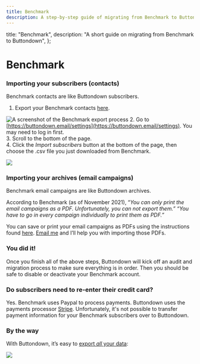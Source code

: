 ```yaml
---
title: Benchmark
description: A step-by-step guide of migrating from Benchmark to Buttondown
---
```




  title: "Benchmark",
  description: "A short guide on migrating from Benchmark to Buttondown",
};

# Benchmark

### Importing your subscribers (contacts)

<Notice variant="info">
Benchmark contacts are like Buttondown subscribers.
</Notice>
&nbsp;

1. Export your Benchmark contacts [here](https://kb.benchmarkemail.com/en/How-do-I-export-my-Contact-List/).  

![A screenshot of the Benchmark export process](/images/migration-guides/benchmark-export.png)
2. Go to [https://buttondown.email/settings](https://buttondown.email/settings). You may need to log in first.  
3. Scroll to the bottom of the page.  
4. Click the _Import subscribers_ button at the bottom of the page, then choose the .csv file you just downloaded from Benchmark.  

![](https://lh6.googleusercontent.com/EUHLFethZCFrrfQ-e-16M8chf3ioPqesrlbNrhdkSnF51SNA0LrwNr5MrajS6YuDeQevCOH8QGWWychh_yspKwAf9f-zjDFz42zSG5jsoV2vDqkmaR-egDt_1WEQlJEphHwwRV7s)


### Importing your archives (email campaigns)

<Notice variant="info">
Benchmark email campaigns are like Buttondown archives.
</Notice>

According to Benchmark (as of November 2021), “_You can only print the email campaigns as a PDF. Unfortunately, you can not export them.” “You have to go in every campaign individually to print them as PDF.”_

You can save or print your email campaigns as PDFs using the instructions found [here](https://kb.benchmarkemail.com/en/is-it-possible-to-print-my-campaign/). [Email me](mailto:justin@buttondown.email) and I’ll help you with importing those PDFs.


### You did it!

Once you finish all of the above steps, Buttondown will kick off an audit and migration process to make sure everything is in order. Then you should be safe to disable or deactivate your Benchmark account.


### Do subscribers need to re-enter their credit card?

Yes. Benchmark uses Paypal to process payments. Buttondown uses the payments processor [Stripe](https://stripe.com/). Unfortunately, it's not possible to transfer payment information for your Benchmark subscribers over to Buttondown.


### By the way

With Buttondown, it’s easy to [export _all_ your data](https://docs.buttondown.email/odds-and-ends/exporting-your-data):

![](https://lh6.googleusercontent.com/i3zsXBTggnneGBqdMKoig8BDS7XM5WVhVRbgZ4QGo6_yZACNitk1jwXKiZkN9_Wuoxp8A8ll25EzwArtzVPIswnefuaEytUdr-eF4kUsVe1uBvMRzdVmmfK1yrLZWbQd3Q8X4fR1)



